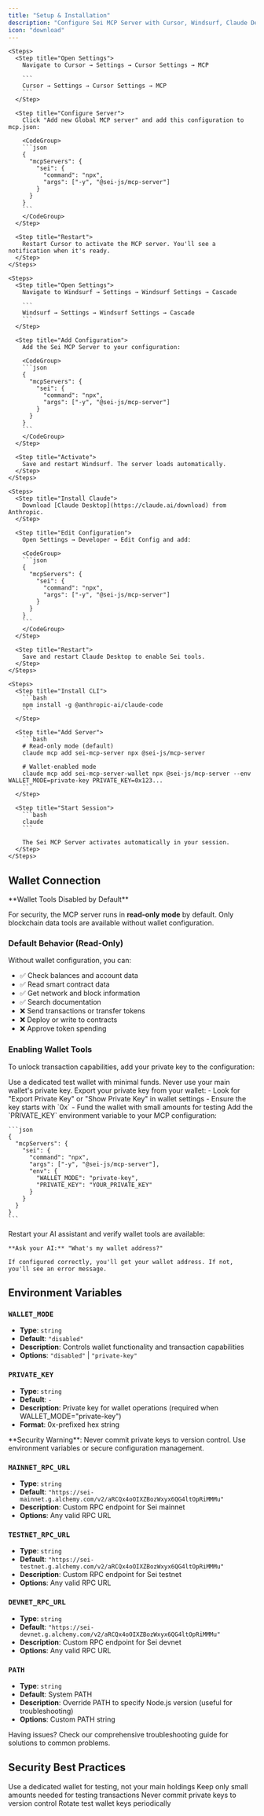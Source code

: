 ```yaml
---
title: "Setup & Installation"
description: "Configure Sei MCP Server with Cursor, Windsurf, Claude Desktop, or CLI"
icon: "download"
---
```


<Tabs>
  <Tab title="Cursor IDE">
    
    <Steps>
      <Step title="Open Settings">
        Navigate to Cursor → Settings → Cursor Settings → MCP
        
        ```
        Cursor → Settings → Cursor Settings → MCP
        ```
      </Step>
      
      <Step title="Configure Server">
        Click "Add new Global MCP server" and add this configuration to mcp.json:
        
        <CodeGroup>
        ```json
        {
          "mcpServers": {
            "sei": {
              "command": "npx",
              "args": ["-y", "@sei-js/mcp-server"]
            }
          }
        }
        ```
        </CodeGroup>
      </Step>
      
      <Step title="Restart">
        Restart Cursor to activate the MCP server. You'll see a notification when it's ready.
      </Step>
    </Steps>
    
  </Tab>
  
  <Tab title="Windsurf">
    
    <Steps>
      <Step title="Open Settings">
        Navigate to Windsurf → Settings → Windsurf Settings → Cascade
        
        ```
        Windsurf → Settings → Windsurf Settings → Cascade
        ```
      </Step>
      
      <Step title="Add Configuration">
        Add the Sei MCP Server to your configuration:
        
        <CodeGroup>
        ```json
        {
          "mcpServers": {
            "sei": {
              "command": "npx",
              "args": ["-y", "@sei-js/mcp-server"]
            }
          }
        }
        ```
        </CodeGroup>
      </Step>
      
      <Step title="Activate">
        Save and restart Windsurf. The server loads automatically.
      </Step>
    </Steps>
    
  </Tab>
  
  <Tab title="Claude Desktop">
    
    <Steps>
      <Step title="Install Claude">
        Download [Claude Desktop](https://claude.ai/download) from Anthropic.
      </Step>
      
      <Step title="Edit Configuration">
        Open Settings → Developer → Edit Config and add:
        
        <CodeGroup>
        ```json
        {
          "mcpServers": {
            "sei": {
              "command": "npx",
              "args": ["-y", "@sei-js/mcp-server"]
            }
          }
        }
        ```
        </CodeGroup>
      </Step>
      
      <Step title="Restart">
        Save and restart Claude Desktop to enable Sei tools.
      </Step>
    </Steps>
    
  </Tab>
  
  <Tab title="Claude CLI">
    
    <Steps>
      <Step title="Install CLI">
        ```bash
        npm install -g @anthropic-ai/claude-code
        ```
      </Step>
      
      <Step title="Add Server">
        ```bash
        # Read-only mode (default)
        claude mcp add sei-mcp-server npx @sei-js/mcp-server
        
        # Wallet-enabled mode
        claude mcp add sei-mcp-server-wallet npx @sei-js/mcp-server --env WALLET_MODE=private-key PRIVATE_KEY=0x123...
        ```
      </Step>
      
      <Step title="Start Session">
        ```bash
        claude
        ```
        
        The Sei MCP Server activates automatically in your session.
      </Step>
    </Steps>
    
  </Tab>
</Tabs>

## Wallet Connection

<Note>
**Wallet Tools Disabled by Default**

For security, the MCP server runs in **read-only mode** by default. Only blockchain data tools are available without wallet configuration.
</Note>

### Default Behavior (Read-Only)

Without wallet configuration, you can:
- ✅ Check balances and account data
- ✅ Read smart contract data
- ✅ Get network and block information
- ✅ Search documentation
- ❌ Send transactions or transfer tokens
- ❌ Deploy or write to contracts
- ❌ Approve token spending

### Enabling Wallet Tools

To unlock transaction capabilities, add your private key to the configuration:

<Warning>
Use a dedicated test wallet with minimal funds. Never use your main wallet's private key.
</Warning>

<Steps>
  <Step title="Get Private Key">
    Export your private key from your wallet:
    - Look for "Export Private Key" or "Show Private Key" in wallet settings
    - Ensure the key starts with `0x`
    - Fund the wallet with small amounts for testing
  </Step>
  
  <Step title="Add to Configuration">
    Add the `PRIVATE_KEY` environment variable to your MCP configuration:
    
    ```json
    {
      "mcpServers": {
        "sei": {
          "command": "npx",
          "args": ["-y", "@sei-js/mcp-server"],
          "env": {
            "WALLET_MODE": "private-key",
            "PRIVATE_KEY": "YOUR_PRIVATE_KEY"
          }
        }
      }
    }
    ```
  </Step>
  
  <Step title="Restart & Verify">
    Restart your AI assistant and verify wallet tools are available:
    
    **Ask your AI:** "What's my wallet address?"
    
    If configured correctly, you'll get your wallet address. If not, you'll see an error message.
  </Step>
</Steps>



## Environment Variables

### `WALLET_MODE`
- **Type**: `string`
- **Default**: `"disabled"`
- **Description**: Controls wallet functionality and transaction capabilities
- **Options**: `"disabled"` | `"private-key"`

### `PRIVATE_KEY`
- **Type**: `string`
- **Default**: `-`
- **Description**: Private key for wallet operations (required when WALLET_MODE="private-key")
- **Format**: 0x-prefixed hex string

<Note>
**Security Warning**: Never commit private keys to version control. Use environment variables or secure configuration management.
</Note>

### `MAINNET_RPC_URL`
- **Type**: `string`
- **Default**: `"https://sei-mainnet.g.alchemy.com/v2/aRCQx4oOIXZBozWxyx6QG4ltOpRiMMMu"`
- **Description**: Custom RPC endpoint for Sei mainnet
- **Options**: Any valid RPC URL

### `TESTNET_RPC_URL`
- **Type**: `string`
- **Default**: `"https://sei-testnet.g.alchemy.com/v2/aRCQx4oOIXZBozWxyx6QG4ltOpRiMMMu"`
- **Description**: Custom RPC endpoint for Sei testnet
- **Options**: Any valid RPC URL

### `DEVNET_RPC_URL`
- **Type**: `string`
- **Default**: `"https://sei-devnet.g.alchemy.com/v2/aRCQx4oOIXZBozWxyx6QG4ltOpRiMMMu"`
- **Description**: Custom RPC endpoint for Sei devnet
- **Options**: Any valid RPC URL

### `PATH`
- **Type**: `string`
- **Default**: System PATH
- **Description**: Override PATH to specify Node.js version (useful for troubleshooting)
- **Options**: Custom PATH string

<Card title="Need Help?" icon="bug" href="/mcp-server/troubleshooting">
  Having issues? Check our comprehensive troubleshooting guide for solutions to common problems.
</Card>

## Security Best Practices

<CardGroup cols={2}>
  <Card title="Test Wallet Only" icon="shield-check">
    Use a dedicated wallet for testing, not your main holdings
  </Card>
  <Card title="Minimal Funds" icon="coins">
    Keep only small amounts needed for testing transactions
  </Card>
  <Card title="Secure Storage" icon="lock">
    Never commit private keys to version control
  </Card>
  <Card title="Regular Rotation" icon="arrows-rotate">
    Rotate test wallet keys periodically
  </Card>
</CardGroup>